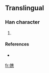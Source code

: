 ==Translingual==

===Han character===
{{Han char|rn=9|rad=人|as=17|sn=19|four=|canj=人戈人心 (OIOP)}}

# {{defn|Han}}

====References====
* {{Han ref|kx=0121.291|dkj=|dj=|hdz=|uh=34A3|ud=13475|bh=|bd=}}

[[fr:㒣]]